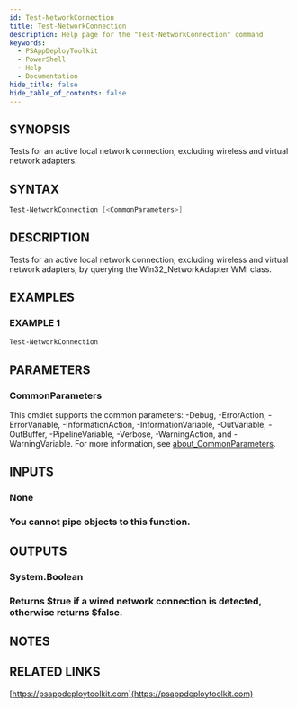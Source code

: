 ```yaml
---
id: Test-NetworkConnection
title: Test-NetworkConnection
description: Help page for the "Test-NetworkConnection" command
keywords:
  - PSAppDeployToolkit
  - PowerShell
  - Help
  - Documentation
hide_title: false
hide_table_of_contents: false
---
```


## SYNOPSIS

Tests for an active local network connection, excluding wireless and virtual network adapters.

## SYNTAX

```powershell
Test-NetworkConnection [<CommonParameters>]
```

## DESCRIPTION

Tests for an active local network connection, excluding wireless and virtual network adapters, by querying the Win32_NetworkAdapter WMI class.

## EXAMPLES

### EXAMPLE 1

```powershell
Test-NetworkConnection
```

## PARAMETERS

### CommonParameters

This cmdlet supports the common parameters: -Debug, -ErrorAction, -ErrorVariable, -InformationAction, -InformationVariable, -OutVariable, -OutBuffer, -PipelineVariable, -Verbose, -WarningAction, and -WarningVariable. For more information, see [about_CommonParameters](http://go.microsoft.com/fwlink/?LinkID=113216).

## INPUTS

### None

### You cannot pipe objects to this function.
## OUTPUTS

### System.Boolean

### Returns $true if a wired network connection is detected, otherwise returns $false.
## NOTES

## RELATED LINKS

[https://psappdeploytoolkit.com](https://psappdeploytoolkit.com)
